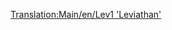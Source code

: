 [[Translation:Main/en/Lev1 'Leviathan']]{{en/-}}{{Template:Treinen/Nl
|Naam=Lev1 'Leviathan'
|Afbeelding=[[File:en/Lev1leviathan.png]]
|Kosten=£82,031 ($164.062)
|Snelheid=402 km/h (251 mph)
|Gewicht=105 t
|Kracht=10,000 pk (7.457 kW)
|Onderhoudskosten=£3,515 ($7.030)
|Ontworpen=2020
|Levensduur=20
|Capaciteit=n.v.t.
|Omschrijving=Ondanks enkele betrouwbaarheidsproblemen, is deze locomotief een grote verbetering tegenover de monorail.

Vergeleken met de Millennium Z1, is de topsnelheid niet alleen 20% hoger, maar kan deze trein door de magnetische sporen ook heel lange en zware ladingen vervoeren.
|Real-life=Er is op heden geen gelijkaardige trein gevonden voor dit model. Misschien is de maglev binnen enkele jaren een echte technologie en kan je de eerste generatie maglevtreinen hier terugvinden.
}}